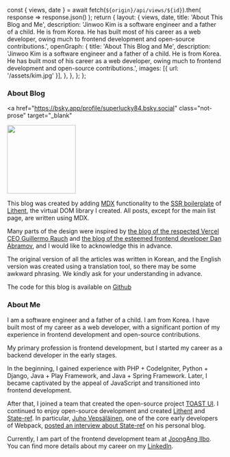   const { views, date } = await fetch(`${origin}/api/views/${id}`).then(
    response => response.json()
  );
  return {
    layout: {
      views,
      date,
      title: 'About This Blog and Me',
      description:
        'Jinwoo Kim is a software engineer and a father of a child. He is from Korea. He has built most of his career as a web developer, owing much to frontend development and open-source contributions.',
      openGraph: {
        title: 'About This Blog and Me',
        description:
          'Jinwoo Kim is a software engineer and a father of a child. He is from Korea. He has built most of his career as a web developer, owing much to frontend development and open-source contributions.',
        images: [{ url: '/assets/kim.jpg' }],
      },
    },
  };
};

### About Blog

<a
  href="https://bsky.app/profile/superlucky84.bsky.social"
  class="not-prose"
  target="_blank"
>
  <img
    alt="JinwooKim"
    width="160"
    height="160"
    decoding="async"
    data-nimg="1"
    class="rounded-full bg-gray-100 block mt-0 mb-5 mx-auto sm:float-right sm:ml-5 sm:mb-5 grayscale hover:grayscale-0"
    src="/assets/kim.jpg"
    style="color: transparent;"
  />
</a>

This blog was created by adding [MDX](https://mdxjs.com/) functionality to the [SSR boilerplate](https://github.com/superlucky84/lithent/tree/master/createLithent/express#welcome-to-lithent-ssr-boilerplate) of [Lithent](https://github.com/superlucky84/lithent), the virtual DOM library I created. All posts, except for the main list page, are written using MDX.

Many parts of the design were inspired by [the blog of the respected Vercel CEO Guillermo Rauch](https://rauchg.com/) and [the blog of the esteemed frontend developer Dan Abramov](https://overreacted.io/), and I would like to acknowledge this in advance.

The original version of all the articles was written in Korean, and the English version was created using a translation tool, so there may be some awkward phrasing. We kindly ask for your understanding in advance.

The code for this blog is available on [Github](https://github.com/superlucky84/blog)

### About Me

I am a software engineer and a father of a child. I am from Korea. I have built most of my career as a web developer, with a significant portion of my experience in frontend development and open-source contributions.

My primary profession is frontend development, but I started my career as a backend developer in the early stages.

In the beginning, I gained experience with PHP + CodeIgniter, Python + Django, Java + Play Framework, and Java + Spring Framework. Later, I became captivated by the appeal of JavaScript and transitioned into frontend development.

After that, I joined a team that created the open-source project [TOAST UI](https://ui.toast.com/). I continued to enjoy open-source development and created [Lithent](https://github.com/superlucky84/lithent) and [State-ref](https://github.com/superlucky84/state-ref). In particular, [Juho Vepsäläinen](https://survivejs.com/about-me/), one of the core early developers of Webpack, [posted an interview about State-ref](https://survivejs.com/blog/state-ref-interview/) on his personal blog.

Currently, I am part of the frontend development team at [JoongAng Ilbo](https://www.joongang.co.kr/). You can find more details about my career on my [LinkedIn](https://www.linkedin.com/in/superlucky84/).
